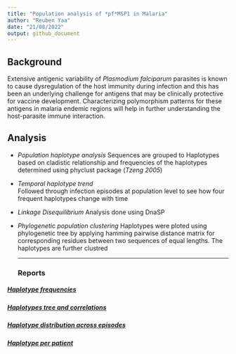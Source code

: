 ```yaml
---
title: "Population analysis of *pf*MSP1 in Malaria"
author: "Reuben Yaa"
date: "21/08/2022"
output: github_document
---
```

## Background
  
Extensive antigenic variability of *Plasmodium falciparum* parasites is known to cause dysregulation of the host immunity during infection and this has been an underlying challenge for antigens that may be clinically protective for vaccine development.  Characterizing polymorphism patterns for these antigens in malaria endemic regions will help in further understanding the host-parasite immune interaction. 

## Analysis
- *Population haplotype analysis*
Sequences are grouped to Haplotypes based on cladistic relationship and frequencies of the haplotypes determined using phyclust package (*Tzeng 2005*)

- *Temporal haplotype trend*  
Followed through infection episodes at population level to see how four frequent haplotypes change with time

- *Linkage Disequilibrium*
Analysis done using DnaSP

- *Phylogenetic population clustering* 
  Haplotypes were ploted using phylogenetic tree by applying hamming pairwise distance matrix for corresponding residues between two sequences of equal lengths. The haplotypes are further clustred 
<hr>
### Reports

##### [Haplotype frequencies](https://mangiruben.github.io/pfMSP1-Malaria/code/haplo_freq)
##### [Haplotypes tree and correlations](https://mangiruben.github.io/pfMSP1-Malaria/code/haplo_tree_cor)
#####  [Haplotype distribution across episodes](https://mangiruben.github.io/pfMSP1-Malaria/code/hap_distribution)
#####  [Haplotype per patient ](https://mangiruben.github.io/pfMSP1-Malaria/code/haplotype_per_patient)
